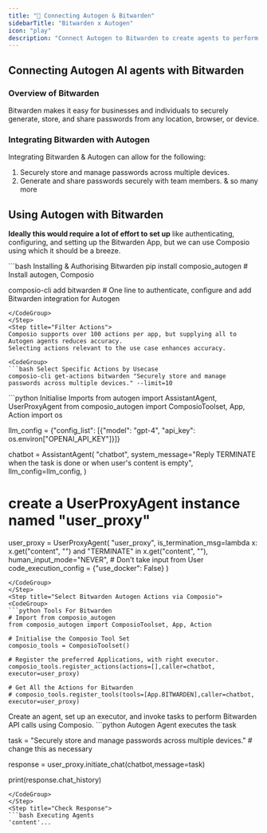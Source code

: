 ```yaml
---
title: "🚀 Connecting Autogen & Bitwarden"
sidebarTitle: "Bitwarden x Autogen"
icon: "play"
description: "Connect Autogen to Bitwarden to create agents to perform tasks using natural language"
---
```


## Connecting Autogen AI agents with Bitwarden

### Overview of Bitwarden

Bitwarden makes it easy for businesses and individuals to securely generate, store, and share passwords from any location, browser, or device.

### Integrating Bitwarden with Autogen

Integrating Bitwarden & Autogen can allow for the following:

1. Securely store and manage passwords across multiple devices.
2. Generate and share passwords securely with team members.
& so many more

## Using Autogen with Bitwarden

<Steps>
<Step title="Setting Up the Environment">

**Ideally this would require a lot of effort to set up** like authenticating, configuring, and setting up the Bitwarden App, but we can use Composio using which it should be a breeze.

<CodeGroup>
```bash Installing & Authorising Bitwarden
pip install composio_autogen # Install autogen, Composio 

composio-cli add bitwarden # One line to authenticate, configure and add Bitwarden integration for Autogen
```
</CodeGroup>
</Step>
<Step title="Filter Actions">
Composio supports over 100 actions per app, but supplying all to Autogen agents reduces accuracy.
Selecting actions relevant to the use case enhances accuracy.

<CodeGroup>
```bash Select Specific Actions by Usecase
composio-cli get-actions bitwarden "Securely store and manage passwords across multiple devices." --limit=10
```
</CodeGroup>

</Step>
<Step title="Import Base Packages">

<CodeGroup>
```python Initialise Imports
from autogen import AssistantAgent, UserProxyAgent
from composio_autogen import ComposioToolset, App, Action
import os

llm_config = {"config_list": [{"model": "gpt-4", "api_key": os.environ["OPENAI_API_KEY"]}]}

chatbot = AssistantAgent(
    "chatbot",
    system_message="Reply TERMINATE when the task is done or when user's content is empty",
    llm_config=llm_config,
)

# create a UserProxyAgent instance named "user_proxy"
user_proxy = UserProxyAgent(
    "user_proxy",
    is_termination_msg=lambda x: x.get("content", "") and "TERMINATE" in x.get("content", ""),
    human_input_mode="NEVER", # Don't take input from User
    code_execution_config = {"use_docker": False}
)
```
</CodeGroup>
</Step>
<Step title="Select Bitwarden Autogen Actions via Composio">
<CodeGroup>
```python Tools For Bitwarden
# Import from composio_autogen
from composio_autogen import ComposioToolset, App, Action

# Initialise the Composio Tool Set
composio_tools = ComposioToolset()

# Register the preferred Applications, with right executor. 
composio_tools.register_actions(actions=[],caller=chatbot, executor=user_proxy)

# Get All the Actions for Bitwarden
# composio_tools.register_tools(tools=[App.BITWARDEN],caller=chatbot, executor=user_proxy) 
```
</CodeGroup>
</Step>
<Step title="Execute the Agent">
Create an agent, set up an executor, and invoke tasks to perform Bitwarden API calls using Composio. 
<CodeGroup>
```python Autogen Agent executes the task

task = "Securely store and manage passwords across multiple devices." # change this as necessary

response = user_proxy.initiate_chat(chatbot,message=task)

print(response.chat_history)
```
</CodeGroup>
</Step>
<Step title="Check Response">
```bash Executing Agents
'content'...
```
</Step>
</Steps>
